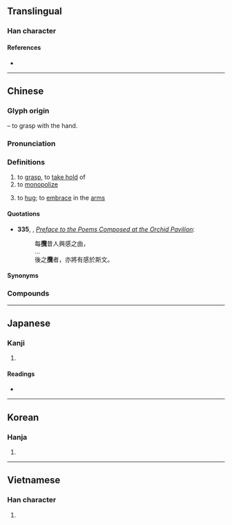 {{also|揽}}
{{character info/new}}
==Translingual==

===Han character===
{{Han char|rn=64|rad=手|as=21|sn=24|four=58016|canj=QSWU|ids=⿰扌覽}}

====References====
* {{Han ref|kx=0465.060|dkj=13046|dj=0814.010|hdz=31992.030|uh=652C|ud=25900|bh=C5F3|bd=50675}}

----

==Chinese==
{{zh-forms|s=揽|alt=擥}}

===Glyph origin===
{{Han etym}}
{{Han compound|手|alt1=扌|t1=hand|覽|ls=psc|c1=s|c2=p}} – to grasp with the hand.

===Pronunciation===
{{zh-pron
|m=lǎn
|c=laam5,laam5-2
|c-t=lam2
|h=pfs=lám
|md=lāng
|mn=lám
|mn-t=lam2/nam2
|w=3le
|mc=y
|oc=y
|ma=
|cat=v
}}

===Definitions===
{{zh-hanzi}}

# to [[grasp]], to [[take hold]] of
# to [[monopolize]]
# {{lb|zh|Cantonese|Gan|Min}} to [[hug]]; to [[embrace]] in the [[arm]]s

====Quotations====
* '''335''', {{w|Wang Xizhi}}, ''[[wikisource:Preface to the Poems Composed at the Orchid Pavilion|Preface to the Poems Composed at the Orchid Pavilion]]'':
*: 每'''攬'''昔人興感之由，
*: …
*: 後之'''攬'''者，亦將有感於斯文。

====Synonyms====
{{zh-dial|摟}}

===Compounds===
{{zh-der|包攬|一手包攬|兜攬|兜攬生意|巴攬|包攬閒事|一攬包收|延攬|包攬詞訟|大權獨攬|叨攬|一攬子|獨攬|攬閒事|攬權納賄|攬轡澄清|承攬|招災攬禍|攬狗屎|攬秀|招風攬火|攬權|攬羊|招攬|收攬人心|攬轡|抖攬|攬筆|攬載|攀藤攬葛|抱攬|摟攬|攀今攬古|攬總|攬涕|承攬契約|攬客|把攬|攬貨|攬事|攬頭|攬衣|攬野火|攬凳|攬濕布衫|攬鏡|攬活兒|招是攬非|攬工|收攬|攬大頭|攬勝圖|攬勝|綜攬|結攬|總攬}}

----

==Japanese==

===Kanji===
{{ja-kanji|grade=|rs=手21}}

# {{defn|lang=ja|sort=手21}}

====Readings====
* {{ja-readings|on=[[らん]] (ran)|kun=[[とる]] (toru)}}

----

==Korean==

===Hanja===
{{ko-hanja|hangeul=[[람]]>[[남]]|eumhun=|rv=ram>nam|mr=ram>nam|y=lam>nam}}

# {{defn|lang=ko|sort=手21}}

----

==Vietnamese==

===Han character===
{{vi-hantu|[[lãm]]|rs=手21}}

# {{defn|lang=vi|sort=手21}}